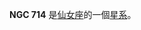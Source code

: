 {{NGCInfoBox|NGCID=NGC 714|發現者=德亞瑞司特|發現日期=1863年12月2日|其他編號=UGC 1358,MCG 6-5-37,ZWG 522.47|曆元=J2000.0|赤經=1時53分29.6秒
|赤緯=36°13'17"|星座=仙女座|星體=星系|星等=13.2|表面亮度=12.5|藍等=14.1}}

'''NGC 714''' 是[[仙女座|仙女座]]的一個[[星系|星系]]。

{{NGCReference|714}}

{{Catalogs|NGC=714}}